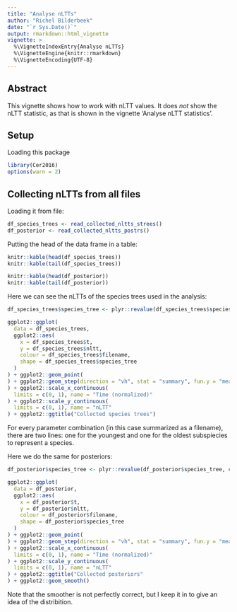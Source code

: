 ```yaml
---
title: "Analyse nLTTs"
author: "Richel Bilderbeek"
date: "`r Sys.Date()`"
output: rmarkdown::html_vignette
vignette: >
  %\VignetteIndexEntry{Analyse nLTTs}
  %\VignetteEngine{knitr::rmarkdown}
  %\VignetteEncoding{UTF-8}
---
```


## Abstract

This vignette shows how to work with nLTT values.
It does *not* show the nLTT statistic, as that is
shown in the vignette 'Analyse nLTT statistics'.

## Setup

Loading this package

```r
library(Cer2016)
options(warn = 2)
```

## Collecting nLTTs from all files

Loading it from file:

```r
df_species_trees <- read_collected_nltts_strees()
df_posterior <- read_collected_nltts_postrs()
```

Putting the head of the data frame in a table:

```r
knitr::kable(head(df_species_trees))
knitr::kable(tail(df_species_trees))
```

```r
knitr::kable(head(df_posterior))
knitr::kable(tail(df_posterior))
```

Here we can see the nLTTs of the species trees used in the analysis:

```r

df_species_trees$species_tree <- plyr::revalue(df_species_trees$species_tree, c("1"="youngest", "2"="oldest"))

ggplot2::ggplot(
  data = df_species_trees,
  ggplot2::aes(
    x = df_species_trees$t,
    y = df_species_trees$nltt,
    colour = df_species_trees$filename,
    shape = df_species_trees$species_tree
  )
) + ggplot2::geom_point(
) + ggplot2::geom_step(direction = "vh", stat = "summary", fun.y = "mean"
) + ggplot2::scale_x_continuous(
  limits = c(0, 1), name = "Time (normalized)"
) + ggplot2::scale_y_continuous(
  limits = c(0, 1), name = "nLTT"
) + ggplot2::ggtitle("Collected species trees")
```

For every parameter combination (in this case summarized as a filename), there are two lines: one for the youngest and
one for the oldest subspiecies to represent a species.

Here we do the same for posteriors:

```r
df_posterior$species_tree <- plyr::revalue(df_posterior$species_tree, c("1"="youngest", "2"="oldest"))

ggplot2::ggplot(
  data = df_posterior,
  ggplot2::aes(
    x = df_posterior$t,
    y = df_posterior$nltt,
    colour = df_posterior$filename,
    shape = df_posterior$species_tree
  )
) + ggplot2::geom_point(
) + ggplot2::geom_step(direction = "vh", stat = "summary", fun.y = "mean"
) + ggplot2::scale_x_continuous(
  limits = c(0, 1), name = "Time (normalized)"
) + ggplot2::scale_y_continuous(
  limits = c(0, 1), name = "nLTT"
) + ggplot2::ggtitle("Collected posteriors"
) + ggplot2::geom_smooth()
```

Note that the smoother is not perfectly correct, but
I keep it in to give an idea of the distribition.
